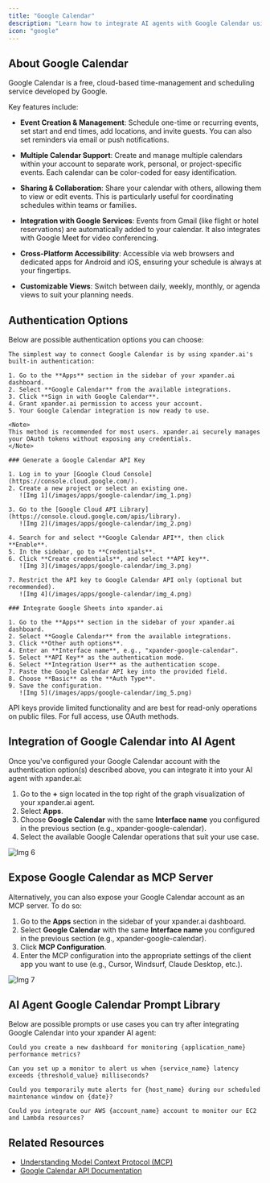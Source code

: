 ```yaml
---
title: "Google Calendar"
description: "Learn how to integrate AI agents with Google Calendar using xpander.ai. Create intelligent workflows that automatically schedule meetings, manage availability, send reminders, and adjust events in real-time based on contextual data."
icon: "google"
---
```


## About Google Calendar

Google Calendar is a free, cloud-based time-management and scheduling service developed by Google.

Key features include:

- **Event Creation & Management**: Schedule one-time or recurring events, set start and end times, add locations, and invite guests. You can also set reminders via email or push notifications.

- **Multiple Calendar Support**: Create and manage multiple calendars within your account to separate work, personal, or project-specific events. Each calendar can be color-coded for easy identification. 

- **Sharing & Collaboration**: Share your calendar with others, allowing them to view or edit events. This is particularly useful for coordinating schedules within teams or families.

- **Integration with Google Services**: Events from Gmail (like flight or hotel reservations) are automatically added to your calendar. It also integrates with Google Meet for video conferencing.

- **Cross-Platform Accessibility**: Accessible via web browsers and dedicated apps for Android and iOS, ensuring your schedule is always at your fingertips.

- **Customizable Views**: Switch between daily, weekly, monthly, or agenda views to suit your planning needs.


## Authentication Options

Below are possible authentication options you can choose:

<Tabs>

  <Tab title="Built-in xpander.ai Auth">

    The simplest way to connect Google Calendar is by using xpander.ai's built-in authentication:

    1. Go to the **Apps** section in the sidebar of your xpander.ai dashboard.  
    2. Select **Google Calendar** from the available integrations.  
    3. Click **Sign in with Google Calendar**.  
    4. Grant xpander.ai permission to access your account.  
    5. Your Google Calendar integration is now ready to use.

    <Note>
    This method is recommended for most users. xpander.ai securely manages your OAuth tokens without exposing any credentials.
    </Note>

  </Tab>

  <Tab title="API Access">

    ### Generate a Google Calendar API Key

    1. Log in to your [Google Cloud Console](https://console.cloud.google.com/).  
    2. Create a new project or select an existing one.  
       ![Img 1](/images/apps/google-calendar/img_1.png)

    3. Go to the [Google Cloud API Library](https://console.cloud.google.com/apis/library).  
       ![Img 2](/images/apps/google-calendar/img_2.png)

    4. Search for and select **Google Calendar API**, then click **Enable**.  
    5. In the sidebar, go to **Credentials**.  
    6. Click **Create credentials**, and select **API key**.  
       ![Img 3](/images/apps/google-calendar/img_3.png)

    7. Restrict the API key to Google Calendar API only (optional but recommended).  
       ![Img 4](/images/apps/google-calendar/img_4.png)

    ### Integrate Google Sheets into xpander.ai

    1. Go to the **Apps** section in the sidebar of your xpander.ai dashboard.  
    2. Select **Google Calendar** from the available integrations.  
    3. Click **Other auth options**.  
    4. Enter an **Interface name**, e.g., "xpander-google-calendar".  
    5. Select **API Key** as the authentication mode.  
    6. Select **Integration User** as the authentication scope.  
    7. Paste the Google Calendar API key into the provided field.  
    8. Choose **Basic** as the **Auth Type**.  
    9. Save the configuration.  
       ![Img 5](/images/apps/google-calendar/img_5.png)
   
   <Warning>
    API keys provide limited functionality and are best for read-only operations on public files. For full access, use OAuth methods.
   </Warning>

  </Tab>

</Tabs>

## Integration of Google Calendar into AI Agent

Once you've configured your Google Calendar account with the authentication option(s) described above, you can integrate it into your AI agent with xpander.ai:

1. Go to the **+** sign located in the top right of the graph visualization of your xpander.ai agent.  
2. Select **Apps**.  
3. Choose **Google Calendar** with the same **Interface name** you configured in the previous section (e.g., xpander-google-calendar).  
4. Select the available Google Calendar operations that suit your use case.  

![Img 6](/images/apps/google-calendar/img_6.png)

## Expose Google Calendar as MCP Server

Alternatively, you can also expose your Google Calendar account as an MCP server. To do so:

1. Go to the **Apps** section in the sidebar of your xpander.ai dashboard.  
2. Select **Google Calendar** with the same **Interface name** you configured in the previous section (e.g., xpander-google-calendar).  
3. Click **MCP Configuration**.  
4. Enter the MCP configuration into the appropriate settings of the client app you want to use (e.g., Cursor, Windsurf, Claude Desktop, etc.).

![Img 7](/images/apps/google-calendar/img_7.png)

## AI Agent Google Calendar Prompt Library

Below are possible prompts or use cases you can try after integrating Google Calendar into your xpander AI agent:

```
Could you create a new dashboard for monitoring {application_name} performance metrics?
```

````
Can you set up a monitor to alert us when {service_name} latency exceeds {threshold_value} milliseconds?
````

```
Could you temporarily mute alerts for {host_name} during our scheduled maintenance window on {date}?
```

```
Could you integrate our AWS {account_name} account to monitor our EC2 and Lambda resources?
```

## Related Resources

- [Understanding Model Context Protocol (MCP)](/docs/05-human-interfaces/04-mcp)
- [Google Calendar API Documentation](https://developers.google.com/workspace/calendar/api/guides/overview)